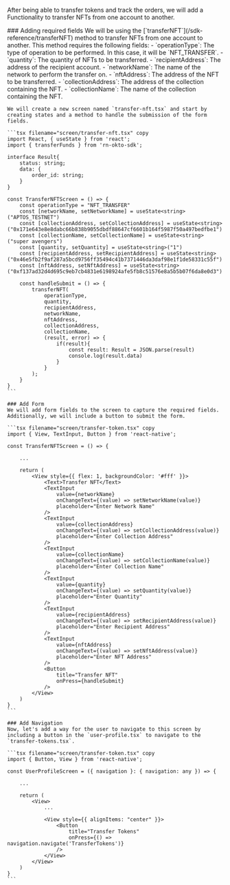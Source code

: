 
After being able to transfer tokens and track the orders, we will add a Functionality to transfer NFTs from one account to another.

<Steps>
    ### Adding required fields
    We will be using the [`transferNFT`](/sdk-reference/transferNFT) method to transfer NFTs from one account to another. This method requires the following fields:
    - `operationType`: The type of operation to be performed. In this case, it will be `NFT_TRANSFER`.
    - `quantity`: The quantity of NFTs to be transferred.
    - `recipientAddress`: The address of the recipient account.
    - `networkName`: The name of the network to perform the transfer on.
    - `nftAddress`: The address of the NFT to be transferred.
    - `collectionAddress`: The address of the collection containing the NFT.
    - `collectionName`: The name of the collection containing the NFT.

    We will create a new screen named `transfer-nft.tsx` and start by creating states and a method to handle the submission of the form fields.

    ```tsx filename="screen/transfer-nft.tsx" copy
    import React, { useState } from 'react';
    import { transferFunds } from 'rn-okto-sdk';

    interface Result{
        status: string;
        data: {
            order_id: string;
        }
    }

    const TransferNFTScreen = () => {
        const operationType = "NFT_TRANSFER"
        const [networkName, setNetworkName] = useState<string>("APTOS_TESTNET")
        const [collectionAddress, setCollectionAddress] = useState<string>("0x171e643e8e8dabc66b838b9055dbdf88647cf6601b164f5987f50a497bedfbe1")
        const [collectionName, setCollectionName] = useState<string>("super avengers")
        const [quantity, setQuantity] = useState<string>("1")
        const [recipientAddress, setRecipientAddress] = useState<string>("0x46e5fb2f9af287a5bcd9756ff35494c41b7371446da3daf98e1f1de58331c55f")
        const [nftAddress, setNftAddress] = useState<string>("0xf137ad32d4d695c9eb7cb4831e6198924afe5fb8c51576e8a5b5b07f6da8e0d3")

        const handleSubmit = () => {
            transferNFT(
                operationType,
                quantity,
                recipientAddress,
                networkName,
                nftAddress,
                collectionAddress,
                collectionName,
                (result, error) => {
                    if(result){
                        const result: Result = JSON.parse(result)
                        console.log(result.data)
                    }
                }
            );
        }
    }
    ```

    ### Add Form
    We will add form fields to the screen to capture the required fields. Additionally, we will include a button to submit the form.

    ```tsx filename="screen/transfer-token.tsx" copy
    import { View, TextInput, Button } from 'react-native';

    const TransferNFTScreen = () => {
        
        ...

        return (
            <View style={{ flex: 1, backgroundColor: '#fff' }}>
                <Text>Transfer NFT</Text>
                <TextInput
                    value={networkName}
                    onChangeText={(value) => setNetworkName(value)}
                    placeholder="Enter Network Name"
                />
                <TextInput
                    value={collectionAddress}
                    onChangeText={(value) => setCollectionAddress(value)}
                    placeholder="Enter Collection Address"
                />
                <TextInput
                    value={collectionName}
                    onChangeText={(value) => setCollectionName(value)}
                    placeholder="Enter Collection Name"
                />
                <TextInput
                    value={quantity}
                    onChangeText={(value) => setQuantity(value)}
                    placeholder="Enter Quantity"
                />
                <TextInput
                    value={recipientAddress}
                    onChangeText={(value) => setRecipientAddress(value)}
                    placeholder="Enter Recipient Address"
                />
                <TextInput
                    value={nftAddress}
                    onChangeText={(value) => setNftAddress(value)}
                    placeholder="Enter NFT Address"
                />
                <Button
                    title="Transfer NFT"
                    onPress={handleSubmit}
                />
            </View>
        )
    }
    ```

    ### Add Navigation
    Now, let's add a way for the user to navigate to this screen by including a button in the `user-profile.tsx` to navigate to the `transfer-tokens.tsx`.

    ```tsx filename="screen/transfer-token.tsx" copy
    import { Button, View } from 'react-native';

    const UserProfileScreen = ({ navigation }: { navigation: any }) => {
        
        ...
        
        return (
            <View>
                ...

                <View style={{ alignItems: "center" }}>
                    <Button
                        title="Transfer Tokens"
                        onPress={() => navigation.navigate('TransferTokens')}
                    />
                </View>
            </View>
        )
    }
    ```
</Steps>

